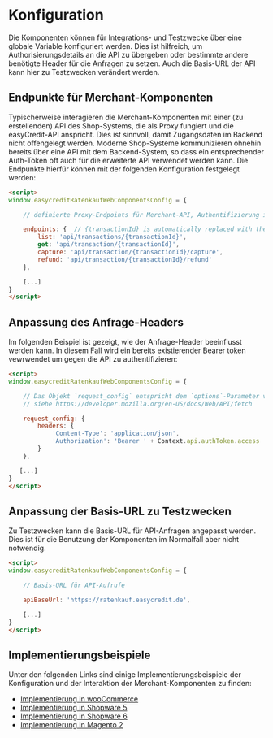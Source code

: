 
<Meta title="Getting Started/Konfiguration" />

<h1>Konfiguration</h1>

Die Komponenten können für Integrations- und Testzwecke über eine globale Variable konfiguriert werden. 
Dies ist hilfreich, um Authorisierungsdetails an die API zu übergeben oder bestimmte andere benötigte 
Header für die Anfragen zu setzen. Auch die Basis-URL der API kann hier zu Testzwecken verändert werden. 

<h2>Endpunkte für Merchant-Komponenten</h2>

Typischerweise interagieren die Merchant-Komponenten mit einer (zu erstellenden) API des Shop-Systems, 
die als Proxy fungiert und die easyCredit-API anspricht. Dies ist sinnvoll, damit Zugangsdaten im Backend 
nicht offengelegt werden. Moderne Shop-Systeme kommunizieren ohnehin bereits über eine API mit dem Backend-System, 
so dass ein entsprechender Auth-Token oft auch für die erweiterte API verwendet werden kann. Die Endpunkte hierfür 
können mit der folgenden Konfiguration festgelegt werden:

```html
<script>
window.easycreditRatenkaufWebComponentsConfig = {

    // definierte Proxy-Endpoints für Merchant-API, Authentifizierung i.V.m. request_config

    endpoints: {  // {transactionId} is automatically replaced with the tx-id or tx-id's (list)
        list: 'api/transactions/{transactionId}',
        get: 'api/transaction/{transactionId}',
        capture: 'api/transaction/{transactionId}/capture',
        refund: 'api/transaction/{transactionId}/refund'
    },

    [...]
}
</script>
```

<h2>Anpassung des Anfrage-Headers</h2>

Im folgenden Beispiel ist gezeigt, wie der Anfrage-Header beeinflusst werden kann. In diesem Fall wird ein bereits existierender Bearer token vewrwendet um gegen die API zu authentifizieren:

```html
<script>
window.easycreditRatenkaufWebComponentsConfig = {

    // Das Objekt `request_config` entspricht dem `options`-Parameter von `fetch(resource [, options])`, 
    // siehe https://developer.mozilla.org/en-US/docs/Web/API/fetch

    request_config: {
        headers: {
            'Content-Type': 'application/json',
            'Authorization': 'Bearer ' + Context.api.authToken.access
        }
    },

   [...]
}
</script>
```
<h2>Anpassung der Basis-URL zu Testzwecken</h2>

Zu Testzwecken kann die Basis-URL für API-Anfragen angepasst werden. Dies ist für die Benutzung der Komponenten im Normalfall aber nicht notwendig.

```html
<script>
window.easycreditRatenkaufWebComponentsConfig = {

    // Basis-URL für API-Aufrufe

    apiBaseUrl: 'https://ratenkauf.easycredit.de',

    [...]
}
</script>
```

<h2>Implementierungsbeispiele</h2>

Unter den folgenden Links sind einige Implementierungsbeispiele der Konfiguration und der 
Interaktion der Merchant-Komponenten zu finden:

* [Implementierung in wooCommerce](https://github.com/teambank/ratenkaufbyeasycredit-plugin-woocommerce/blob/68f05a8c715af1ed557264ed926c3810944ed5c5/src/woocommerce-gateway-ratenkaufbyeasycredit/includes/order-management.php#L65C21-L65C38)
* [Implementierung in Shopware 5](https://github.com/teambank/ratenkaufbyeasycredit-plugin-shopware-5/blob/2f511d8983180dd9e4d95b10440858ce450c6944/src/Frontend/NetzkollektivEasyCredit/Subscriber/BackendMerchant.php#L41)
* [Implementierung in Shopware 6](https://github.com/teambank/ratenkaufbyeasycredit-plugin-shopware-6/blob/54a995bff40ac324fc047fa67002df6cb07d73a8/src/Resources/app/administration/src/module/easycredit-payment/component/easycredit-tx-widget/index.js#L37)
* [Implementierung in Magento 2](https://github.com/teambank/ratenkaufbyeasycredit-plugin-magento-2/blob/d38f12f1d2dd4e14f5bc9dae2de922c3c28ecf03/Block/Adminhtml/Merchant/Config.php#L43)
